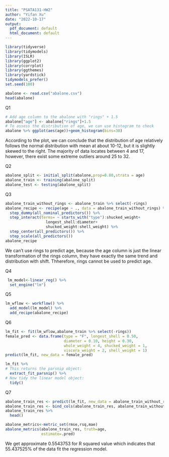 ```yaml
---
title: "PSATA131-HW2"
author: "Yifan Xu"
date: "2022-10-17"
output:
  pdf_document: default
  html_document: default
---
```


```r
library(tidyverse)
library(tidymodels) 
library(ISLR)
library(ggplot2)
library(corrplot)
library(ggthemes)
library(yardstick)
tidymodels_prefer()
set.seed(100)
```

```r
abalone <- read.csv("abalone.csv")
head(abalone)
```

Q1

```r
# Add age column to the abalone with "rings" + 1.5
abalone["age"] <- abalone["rings"]+1.5
# To assess the distribution of age, we can use histogram to check
abalone %>% ggplot(aes(age))+geom_histogram(bins=30)

```

According to the plot, we can conclude that the distribution of age relatively follows the normal distribution with mean at about 10-12, but it is slightly skewed to the right. The majority of data locates between 4 and 17, however, there exist some extreme outliers around 25 to 32.


Q2


```r
abalone_split <- initial_split(abalone,prop=0.80,strata = age)
abalone_train <- training(abalone_split)
abalone_test <- testing(abalone_split)
```

Q3

```r
abalone_train_without_rings <- abalone_train %>% select(-rings)
abalone_recipe <- recipe(age ~ ., data = abalone_train_without_rings) %>%
  step_dummy(all_nominal_predictors()) %>%
  step_interact(terms= ~ starts_with("type"):shucked_weight+
                  longest_shell:diameter+
                  shucked_weight:shell_weight) %>%
  step_center(all_predictors()) %>%
  step_scale(all_predictors())
abalone_recipe
```


We can’t use rings to predict age, because the age column is just the linear transformation of the rings column, they have exactly the same trend and distribution with shift. Thherefore, rings cannot be used to predict age.

Q4

```r
 lm_model<-linear_reg() %>%
  set_engine("lm")
```



Q5

```r
lm_wflow <- workflow() %>%
  add_model(lm_model) %>%
  add_recipe(abalone_recipe)
```


Q6

```r
lm_fit <- fit(lm_wflow,abalone_train %>% select(-rings))
female_pred <- data.frame(type = "F", longest_shell = 0.50,
                          diameter = 0.10, height = 0.30,
                          whole_weight = 4, shucked_weight = 1,
                          viscera_weight = 2, shell_weight = 1)
predict(lm_fit, new_data = female_pred)
```
```r
lm_fit %>%
# This returns the parsnip object: 
  extract_fit_parsnip() %>%
# Now tidy the linear model object:
  tidy()
```

Q7

```r
abalone_train_res <- predict(lm_fit, new_data = abalone_train_without_rings %>% select(-age))
abalone_train_res <- bind_cols(abalone_train_res, abalone_train_without_rings %>% select(age))
abalone_train_res %>%
  head()
```

```r
abalone_metrics<-metric_set(rmse,rsq,mae)
abalone_metrics(abalone_train_res, truth=age,
                estimate=.pred)
```
We get approximate 0.5543753	 for R squared value which indicates that 55.437525% of the data fit the regression model.

